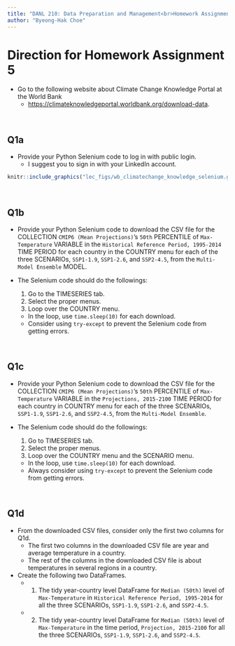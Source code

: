 ```yaml
---
title: "DANL 210: Data Preparation and Management<br>Homework Assignment 5"
author: "Byeong-Hak Choe"
---
```


# Direction for Homework Assignment 5

- Go to the following website about Climate Change Knowledge Portal at the World Bank
  - [https://climateknowledgeportal.worldbank.org/download-data](https://climateknowledgeportal.worldbank.org/download-data).

<br>

## Q1a

- Provide your Python Selenium code to log in with public login.
  - I suggest you to sign in with your LinkedIn account.

```r
knitr::include_graphics("lec_figs/wb_climatechange_knowledge_selenium.gif")
```

<br>

## Q1b
- Provide your Python Selenium code to download the CSV file for the COLLECTION `CMIP6 (Mean Projections)`'s `50th` PERCENTILE of `Max-Temperature` VARIABLE in the `Historical Reference Period, 1995-2014` TIME PERIOD for each country in the COUNTRY menu for each of the three SCENARIOs, `SSP1-1.9`, `SSP1-2.6`, and `SSP2-4.5`, from the `Multi-Model Ensemble` MODEL.


- The Selenium code should do the followings:
  1. Go to the TIMESERIES tab.
  2. Select the proper menus.
  3. Loop over the COUNTRY menu.
  - In the loop, use `time.sleep(10)` for each download.
  - Consider using `try-except` to prevent the Selenium code from getting errors.
  
<br>



## Q1c
- Provide your Python Selenium code to download the CSV file for the COLLECTION `CMIP6 (Mean Projections)`'s `50th` PERCENTILE of `Max-Temperature` VARIABLE in the `Projections, 2015-2100` TIME PERIOD for each country in COUNTRY menu for each of the three SCENARIOs, `SSP1-1.9`, `SSP1-2.6`, and `SSP2-4.5`, from the `Multi-Model Ensemble`.


- The Selenium code should do the followings:
  1. Go to TIMESERIES tab.
  2. Select the proper menus.
  3. Loop over the COUNTRY menu and the SCENARIO menu.
  - In the loop, use `time.sleep(10)` for each download.
  - Always consider using `try-except` to prevent the Selenium code from getting errors.


<br>


## Q1d

- From the downloaded CSV files, consider only the first two columns for Q1d.
  - The first two columns in the downloaded CSV file are year and average temperature in a country.
  - The rest of the columns in the downloaded CSV file is about temperatures in several regions in a country.


- Create the following two DataFrames.
  - 1. The tidy year-country level DataFrame for `Median (50th)` level of `Max-Temperature` in `Historical Reference Period, 1995-2014` for all the three SCENARIOs, `SSP1-1.9`, `SSP1-2.6`, and `SSP2-4.5`.
  - 2. The tidy year-country level DataFrame for `Median (50th)` level of `Max-Temperature` in the time period, `Projection, 2015-2100` for all the three SCENARIOs, `SSP1-1.9`, `SSP1-2.6`, and `SSP2-4.5`.





